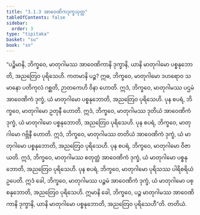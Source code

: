 ```yaml
---
title: "3.1.3 အာဝေဏိကဒုက္ခသုတ္တ"
tableOfContents: false
sidebar:
  order: 3
type: "tipitaka"
basket: "su"
book: "sn"
---
```



<DynamicBreadcrumb />

<Division number="282" book="sn" e="ch" v="18" p="321">

<Paragraph number="1243" book="sn">
“ပဉ္စိမာနိ, ဘိက္ခဝေ, မာတုဂါမဿ အာဝေဏိကာနိ ဒုက္ခာနိ, ယာနိ မာတုဂါမော ပစ္စနုဘောတိ, အညတြေဝ ပုရိသေဟိ. ကတမာနိ ပဉ္စ? ဣဓ, ဘိက္ခဝေ, မာတုဂါမော ဒဟရောဝ သမာနော ပတိကုလံ ဂစ္ဆတိ, ဉာတကေဟိ ဝိနာ ဟောတိ. ဣဒံ, ဘိက္ခဝေ, မာတုဂါမဿ ပဌမံ အာဝေဏိကံ ဒုက္ခံ, ယံ မာတုဂါမော ပစ္စနုဘောတိ, အညတြေဝ ပုရိသေဟိ. ပုန စပရံ, ဘိက္ခဝေ, မာတုဂါမော ဥတုနီ ဟောတိ. ဣဒံ, ဘိက္ခဝေ, မာတုဂါမဿ ဒုတိယံ အာဝေဏိကံ ဒုက္ခံ, ယံ မာတုဂါမော ပစ္စနုဘောတိ, အညတြေဝ ပုရိသေဟိ. ပုန စပရံ, ဘိက္ခဝေ, မာတုဂါမော ဂဗ္ဘိနီ ဟောတိ. ဣဒံ, ဘိက္ခဝေ, မာတုဂါမဿ တတိယံ အာဝေဏိကံ ဒုက္ခံ, ယံ မာတုဂါမော ပစ္စနုဘောတိ, အညတြေဝ ပုရိသေဟိ. ပုန စပရံ, ဘိက္ခဝေ, မာတုဂါမော ဝိဇာယတိ. ဣဒံ, ဘိက္ခဝေ, မာတုဂါမဿ စတုတ္ထံ အာဝေဏိကံ ဒုက္ခံ, ယံ မာတုဂါမော ပစ္စနုဘောတိ, အညတြေဝ ပုရိသေဟိ. ပုန စပရံ, ဘိက္ခဝေ, မာတုဂါမော ပုရိသဿ ပါရိစရိယံ ဥပေတိ. ဣဒံ ခေါ, ဘိက္ခဝေ, မာတုဂါမဿ ပဉ္စမံ အာဝေဏိကံ ဒုက္ခံ, ယံ မာတုဂါမော ပစ္စနုဘောတိ, အညတြေဝ ပုရိသေဟိ. ဣမာနိ ခေါ, ဘိက္ခဝေ, ပဉ္စ မာတုဂါမဿ အာဝေဏိကာနိ ဒုက္ခာနိ, ယာနိ မာတုဂါမော ပစ္စနုဘောတိ, အညတြေဝ ပုရိသေဟီ”တိ.

</Paragraph>
</Division>

<Paragraph number="1244" type="center" book="sn">
တတိယံ.
</Paragraph>